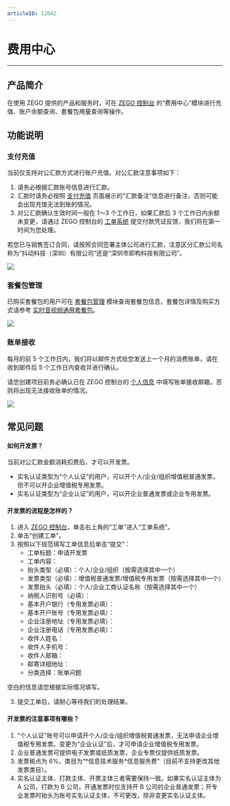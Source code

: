 ```yaml
---
articleID: 12042
---
```

# 费用中心

- - -

## 产品简介

在使用 ZEGO 提供的产品和服务时，可在 [ZEGO 控制台](https://console.zego.im) 的“费用中心”模块进行充值、账户余额查询、套餐包用量查询等操作。

## 功能说明

### 支付充值

当前仅支持对公汇款方式进行账户充值。对公汇款注意事项如下：

1. 请务必根据汇款账号信息进行汇款。
2. 汇款时请务必按照 [支付充值](https://console.zego.im/spendingCenter/pay) 页面展示的“汇款备注”信息进行备注，否则可能会出现充值无法到账的情况。
3. 对公汇款确认生效时间一般在 1～3 个工作日，如果汇款后 3 个工作日内余额未变更，请通过 ZEGO 控制台的 [工单系统](https://console.zego.im/workorder/list) 提交付款凭证反馈，我们将在第一时间为您处理。

<Warning title="注意">



若您已与销售签订合同，请按照合同签署主体公司进行汇款，注意区分汇款公司名称为“抖动科技（深圳）有限公司”还是“深圳市即构科技有限公司”。

</Warning>



<Frame width="512" height="auto" caption=""><img src="https://storage.zego.im/sdk-doc/Pics/console/000010.png" /></Frame>


### 套餐包管理

已购买套餐包的用户可在 [套餐包管理](https://console.zego.im/spendingCenter/packages) 模块查询套餐包信息，套餐包详情及购买方式请参考 [实时音视频通用套餐包](https://doc-zh.zego.im/article/9185)。

<Frame width="512" height="auto" caption=""><img src="https://storage.zego.im/sdk-doc/Pics/Consle/11081.png" /></Frame>

### 账单接收

每月的前 5 个工作日内，我们将以邮件方式给您发送上一个月的消费账单，请在收到邮件后 5 个工作日内查收并进行确认。

<Warning title="注意">


请您创建项目前务必确认已在 ZEGO 控制台的 [个人信息](https://console-preview.zego.im/profile/userinfo) 中填写账单接收邮箱，否则将出现无法接收账单的情况。  

</Warning>



<Frame width="512" height="auto" caption=""><img src="https://storage.zego.im/sdk-doc/Pics/console/00009.png" /></Frame>

## 常见问题

#### 如何开发票？

当前对公汇款金额消耗扣费后，才可以开发票。

- 实名认证类型为“个人认证”的用户，可以开个人/企业/组织增值税普通发票，但不可以开企业增值税专用发票。
- 实名认证类型为“企业认证”的用户，可以开企业普通发票或企业专用发票。

#### 开发票的流程是怎样的？

1. 进入 [ZEGO 控制台](https://console.zego.im)，单击右上角的“工单”进入“工单系统”。
2. 单击“创建工单”。
3. 按照以下规范填写工单信息后单击“提交”：
    - 工单标题：申请开发票
    - 工单内容：
    - 抬头类型（必填）：个人/企业/组织（按需选择其中一个）
    - 发票类型（必填）：增值税普通发票/增值税专用发票（按需选择其中一个）
    - 发票抬头（必填）：个人/企业工商认证名称（按需选择其中一个）
    - 纳税人识别号（必填）：
    - 基本开户银行（专用发票必填）：
    - 基本开户账号（专用发票必填）：
    - 企业注册地址（专用发票必填）：
    - 企业注册电话（专用发票必填）：
    - 收件人姓名：
    - 收件人手机号：
    - 收件人邮箱：
    - 邮寄详细地址：
    - 分类选择：账单问题

<Note title="说明">


空白的信息请您根据实际情况填写。

</Note>



3. 提交工单后，请耐心等待我们的处理结果。

#### 开发票的注意事项有哪些？

1. “个人认证”账号可以申请开个人/企业/组织增值税普通发票，无法申请企业增值税专用发票。变更为“企业认证”后，才可申请企业增值税专用发票。
2. 企业普通发票可提供电子发票或纸质发票，企业专票仅提供纸质发票。
3. 发票税点为 6%，类目为“\*信息技术服务*信息服务费”（目前不支持更改其他发票类目）。
4. 实名认证主体、打款主体、开票主体三者需要保持一致。如果实名认证主体为 A 公司，打款为 B 公司，开通发票时仅支持开 B 公司的企业普通发票；开专业发票时抬头为账号实名认证主体，不可更改，除非变更实名认证主体。
